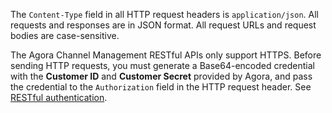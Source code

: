 The `Content-Type` field in all HTTP request headers is `application/json`. All requests and responses are in JSON format. All request URLs and request bodies are case-sensitive.

The Agora Channel Management RESTful APIs only support HTTPS. Before sending HTTP requests, you must generate a Base64-encoded credential with the **Customer ID** and **Customer Secret** provided by Agora, and pass the credential to the `Authorization` field in the HTTP request header. See [RESTful authentication](/video-calling/reference/restful-authentication).
